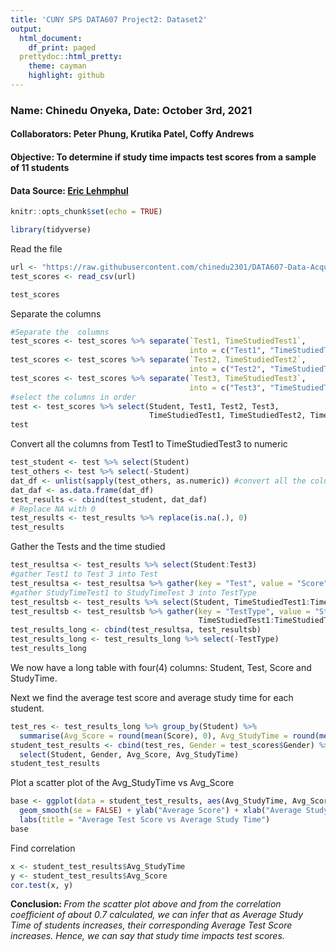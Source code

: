 ---
title: 'CUNY SPS DATA607 Project2: Dataset2'
output:
  html_document:
    df_print: paged
  prettydoc::html_pretty:
    theme: cayman
    highlight: github
---
### **Name: Chinedu Onyeka, Date: October 3rd, 2021**  
#### **Collaborators: Peter Phung, Krutika Patel, Coffy Andrews**

 
#### **Objective:** To determine if study time impacts test scores from a sample of 11 students 

#### **Data Source:** [Eric Lehmphul](https://raw.githubusercontent.com/SaneSky109/DATA607/main/Project_2/Data/DATA607_discussion5.csv)

```{r setup, include=FALSE}
knitr::opts_chunk$set(echo = TRUE)
```

```{r message=FALSE}
library(tidyverse)
```

Read the file
```{r read-file, message=FALSE}
url <- "https://raw.githubusercontent.com/chinedu2301/DATA607-Data-Acquisition-and-Management/main/test_scores"
test_scores <- read_csv(url)
```
```{r}
test_scores
```


Separate the columns
```{r}
#Separate the  columns
test_scores <- test_scores %>% separate(`Test1, TimeStudiedTest1`, 
                                        into = c("Test1", "TimeStudiedTest1"))
test_scores <- test_scores %>% separate(`Test2, TimeStudiedTest2`, 
                                        into = c("Test2", "TimeStudiedTest2"))
test_scores <- test_scores %>% separate(`Test3, TimeStudiedTest3`, 
                                        into = c("Test3", "TimeStudiedTest3"))
#select the columns in order
test <- test_scores %>% select(Student, Test1, Test2, Test3, 
                               TimeStudiedTest1, TimeStudiedTest2, TimeStudiedTest3)
test
```
Convert all the columns from Test1 to TimeStudiedTest3 to numeric
```{r}
test_student <- test %>% select(Student)
test_others <- test %>% select(-Student)
dat_df <- unlist(sapply(test_others, as.numeric)) #convert all the columns except the Student column to numeric
dat_daf <- as.data.frame(dat_df)
test_results <- cbind(test_student, dat_daf)
# Replace NA with 0
test_results <- test_results %>% replace(is.na(.), 0)
test_results
```
Gather the Tests and the time studied
```{r}
test_resultsa <- test_results %>% select(Student:Test3)
#gather Test1 to Test 3 into Test
test_resultsa <- test_resultsa %>% gather(key = "Test", value = "Score", Test1:Test3) %>% arrange(Student)
#gather StudyTimeTest1 to StudyTimeTest 3 into TestType
test_resultsb <- test_results %>% select(Student, TimeStudiedTest1:TimeStudiedTest3)
test_resultsb <- test_resultsb %>% gather(key = "TestType", value = "StudyTime",
                                          TimeStudiedTest1:TimeStudiedTest3) %>% arrange(Student) %>% select(-Student)
test_results_long <- cbind(test_resultsa, test_resultsb)
test_results_long <- test_results_long %>% select(-TestType)
test_results_long
```
We now have a long table with four(4) columns: Student, Test, Score and StudyTime.  

Next we find the average test score and average study time for each student.  

```{r}
test_res <- test_results_long %>% group_by(Student) %>%
  summarise(Avg_Score = round(mean(Score), 0), Avg_StudyTime = round(mean(StudyTime),0))
student_test_results <- cbind(test_res, Gender = test_scores$Gender) %>% 
  select(Student, Gender, Avg_Score, Avg_StudyTime)
student_test_results
```
Plot a scatter plot of the Avg_StudyTime vs Avg_Score

```{r}
base <- ggplot(data = student_test_results, aes(Avg_StudyTime, Avg_Score)) + geom_point() +
  geom_smooth(se = FALSE) + ylab("Average Score") + xlab("Average Study Time") + theme_bw() + 
  labs(title = "Average Test Score vs Average Study Time")
base
```

Find correlation
```{r}
x <- student_test_results$Avg_StudyTime
y <- student_test_results$Avg_Score
cor.test(x, y)
```
**Conclusion: ** *From the scatter plot above and from the correlation coefficient of about 0.7 calculated, we can infer that as Average Study Time of students increases, their corresponding Average Test Score increases. Hence, we can say that study time impacts test scores. *











